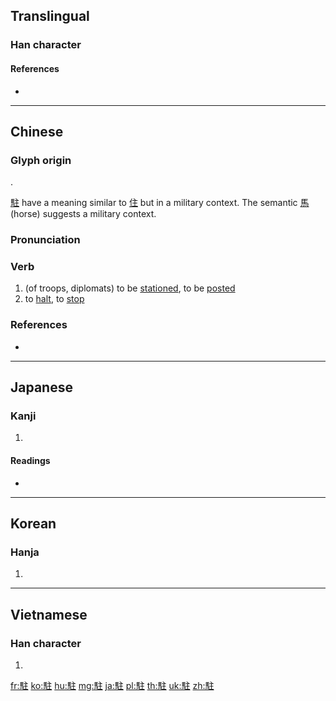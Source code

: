 {{character info/new}}
{{also|驻}}
==Translingual==

===Han character===
{{Han char|rn=187|rad=馬|as=05|sn=15|four=70314|canj=SFYG|ids=⿰馬主}}

====References====
* {{Han ref|kx=1436.020|dkj=44660|dj=1960.270|hdz=74549.090|uh=99D0|ud=39376|bh=BE6E|bd=48750}}

----

==Chinese==
{{zh-forms|s=驻}}

===Glyph origin===
{{Han etym}}
{{Han compound|馬|主|ls=psc|c1=s|c2=p}}.

[[駐]] have a meaning similar to [[住]] but in a military context.
The semantic [[馬]] (horse) suggests a military context.

===Pronunciation===
{{zh-pron
|m=zhù
|c=zyu3
|h=pfs=chu
|md=
|mn=qz,tw,xm,zz:chù/zz:chì/twv:chū
|mn_note=chù/chì - literary; chù - vernacular (Zhangzhou)
|w=
|mc=y
|oc=y
|cat=
}}

===Verb===
{{zh-verb}}

# (of troops, diplomats) to be [[stationed]], to be [[posted]]
# to [[halt]], to [[stop]]

===References===
* {{R:cedict}}

----

==Japanese==

===Kanji===
{{ja-kanji|grade=c|rs=馬05}}

# {{defn|lang=ja|sort=馬05}}

====Readings====
* {{ja-readings|on=[[ちゅう]] (chū), [[ちゅ]] (chu)|kun=[[とどまる]] (todomaru), [[とどめる]] (todomeru)}}

----

==Korean==

===Hanja===
{{ko-hanja|hangeul=주|eumhun=|rv=ju|mr=chu|y=cwu}}

# {{defn|lang=ko|sort=馬05}}

----

==Vietnamese==

===Han character===
{{vi-hantu|[[trú]]|rs=馬05}}

# {{defn|lang=vi|sort=馬05}}

[[fr:駐]]
[[ko:駐]]
[[hu:駐]]
[[mg:駐]]
[[ja:駐]]
[[pl:駐]]
[[th:駐]]
[[uk:駐]]
[[zh:駐]]
